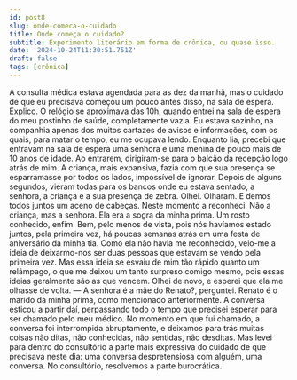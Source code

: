 ```yaml
---
id: post8
slug: onde-comeca-o-cuidado
title: Onde começa o cuidado?
subtitle: Experimento literário em forma de crônica, ou quase isso.
date: '2024-10-24T11:30:51.751Z'
draft: false
tags: [crônica]
---
```


A consulta médica estava agendada para as dez da manhã, mas o cuidado de que eu precisava
começou um pouco antes disso, na sala de espera. Explico. O relógio se aproximava das 10h, 
quando entrei na sala de espera do meu postinho de saúde, completamente vazia.
Eu estava sozinho, na companhia apenas dos muitos cartazes de avisos e informações,
com os quais, para matar o tempo, eu me ocupava lendo. Enquanto lia, 
precebi que entravam na sala de espera uma senhora e uma menina de pouco mais de 10 anos
de idade. Ao entrarem, dirigiram-se para o balcão da recepção logo
atrás de mim. A criança, mais expansiva, fazia com que sua 
presença se esparramasse por todos os lados, impossível de ignorar. 
Depois de alguns segundos, vieram todas para os bancos onde eu estava sentado,
a senhora, a criança e a sua presença de zebra. Olhei. Olharam. 
E demos todos juntos um aceno de cabeças. Neste momento a reconheci. 
Não a criança, mas a senhora. Ela era a sogra da minha prima. Um rosto conhecido, enfim. 
Bem, pelo menos de vista, pois nós havíamos estado juntos, pela primeira vez, 
há poucas semanas atrás em uma festa de aniversário da minha tia. 
Como ela não havia me reconhecido, veio-me a ideia de deixarmo-nos ser duas
pessoas que estavam se vendo pela primeira vez. Mas essa ideia se esvaiu de mim tão
rápido quanto um relâmpago, o que me deixou um tanto surpreso comigo mesmo, pois
essas ideias geralmente são as que vencem. Olhei de novo, 
e esperei que ela me olhasse de volta. 
— A senhora é a mãe do Renato?, perguntei.
Renato é o marido da minha prima, como mencionado anteriormente. 
A conversa esticou a partir daí, perpassando todo o tempo que 
precisei esperar para ser chamado pelo meu médico. No momento em que fui chamado, a conversa 
foi interrompida abruptamente, e deixamos para trás muitas coisas não ditas, não conhecidas,
não sentidas, não desditas. Mas levei para dentro do consultório a parte mais expressiva
do cuidado de que precisava neste dia: uma conversa despretensiosa com alguém, uma conversa. 
No consultório, resolvemos a parte burocrática.


